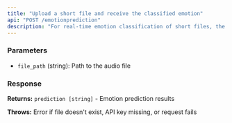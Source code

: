 ```yaml
---
title: "Upload a short file and receive the classified emotion"
api: "POST /emotionprediction"
description: "For real-time emotion classification of short files, the file's singular classified emotion is returned."
---
```


### Parameters

- `file_path` (string): Path to the audio file

### Response

**Returns:** `prediction [string]` - Emotion prediction results

**Throws:** Error if file doesn't exist, API key missing, or request fails